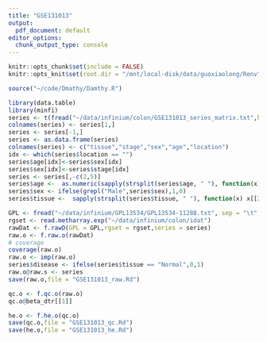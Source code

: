 ```yaml
---
title: "GSE131013"
output:
  pdf_document: default
editor_options: 
  chunk_output_type: console
---
```


```r
knitr::opts_chunk$set(include = FALSE)
knitr::opts_knit$set(root.dir = "/mnt/local-disk/data/guoxiaolong/Renv")
```

```r
source("~/code/Dmathy/Damthy.R")
```

```r
library(data.table)
library(minfi)
series <- t(fread("~/data/infinium/colon/GSE131013_series_matrix.txt",header = T))
colnames(series) <- series[1,]
series <- series[-1,]
series <- as.data.frame(series)
colnames(series) <- c("tissue","stage","sex","age","location")
idx <- which(series$location == "")
series$age[idx]<-series$sex[idx]
series$sex[idx]<-series$stage[idx]
series <- series[,-c(2,5)]
series$age <-  as.numeric(sapply(strsplit(series$age, " "), function(x) x[[2]]))
series$sex <- ifelse(grepl("Male",series$sex),1,0)
series$tissue <-  sapply(strsplit(series$tissue, " "), function(x) x[[2]])
```

```r
GPL <- fread("~/data/infinium/GPL13534/GPL13534-11288.txt", sep = "\t", header = T)
rgset <- read.metharray.exp("~/data/infinium/colon/idat")
rawDat <- f.rawD(GPL = GPL,rgset = rgset,series = series)
raw.o <- f.raw.o(rawDat)
# coverage
coverage(raw.o)
raw.o <- imp(raw.o)
series$disease <- ifelse(series$tissue == "Normal",0,1)
raw.o@raw.s <- series
save(raw.o,file = "GSE131013_raw.Rd")
```

```r
qc.o <- f.qc.o(raw.o)
qc.o@beta_dtr[[1]]

he.o <- f.he.o(qc.o)
save(qc.o,file = "GSE131013_qc.Rd")
save(he.o,file = "GSE131013_he.Rd")
```
